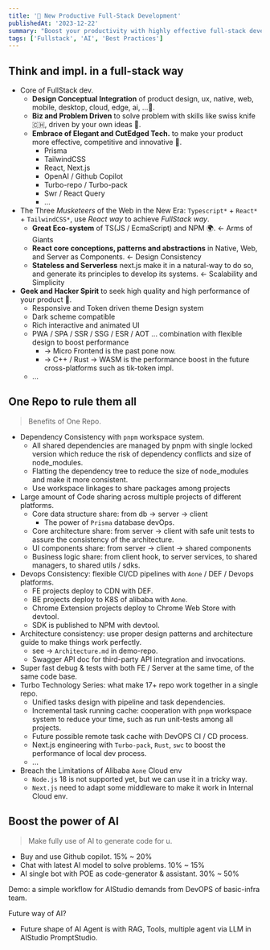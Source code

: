 ```yaml
---
title: '🦄 New Productive Full-Stack Development'
publishedAt: '2023-12-22'
summary: "Boost your productivity with highly effective full-stack development."
tags: ['Fullstack', 'AI', 'Best Practices']
---
```


## Think and impl. in a full-stack way

* Core of FullStack dev.
  * **Design Conceptual Integration** of product design, ux, native, web, mobile, desktop, cloud, edge, ai, ...🚀.
  * **Biz and Problem Driven** to solve problem with skills like swiss knife 🇨🇭, driven by your own ideas 🤔.
  * **Embrace of Elegant and CutEdged Tech.** to make your product more effective, competitive and innovative 🦄.
    * Prisma
    * TailwindCSS
    * React, Next.js
    * OpenAI / Github Copilot
    * Turbo-repo / Turbo-pack
    * Swr / React Query
    * ...
* The Three *Musketeers* of the Web in the New Era: `Typescript*` + `React*` + `TailwindCSS*`, use *React way* to achieve *FullStack way*.
  * **Great Eco-system** of TS(JS / EcmaScript) and NPM 🌍. <- Arms of Giants
  * **React core conceptions, patterns and abstractions** in Native, Web, and Server as Components. <- Design Consistency
  * **Stateless and Serverless** next.js make it in a natural-way to do so, and generate its principles to develop its systems. <- Scalability and Simplicity
* **Geek and Hacker Spirit** to seek high quality and high performance of your product 🌟.
  * Responsive and Token driven theme Design system
  * Dark scheme compatible
  * Rich interactive and animated UI
  * PWA / SPA / SSR / SSG / ESR / AOT ... combination with flexible design to boost performance
    * -> Micro Frontend is the past pone now.
    * -> C++ / Rust -> WASM is the performance boost in the future cross-platforms such as tik-token impl.
  * ...

## One Repo to rule them all

> Benefits of One Repo.

* Dependency Consistency with `pnpm` workspace system.
  * All shared dependencies are managed by pnpm with single locked version which reduce the risk of dependency conflicts and size of node_modules.
  * Flatting the dependency tree to reduce the size of node_modules and make it more consistent.
  * Use workspace linkages to share packages among projects
* Large amount of Code sharing across multiple projects of different platforms.
  * Core data structure share: from db -> server -> client
    * The power of `Prisma` database devOps.
  * Core architecture share: from server -> client with safe unit tests to assure the consistency of the architecture.
  * UI components share: from server -> client -> shared components
  * Business logic share: from client hook, to server services, to shared managers, to shared utils / sdks.
* Devops Consistency: flexible CI/CD pipelines with `Aone` / DEF / Devops platforms.
  * FE projects deploy to CDN with DEF.
  * BE projects deploy to K8S of alibaba with `Aone`.
  * Chrome Extension projects deploy to Chrome Web Store with devtool.
  * SDK is published to NPM with devtool.
* Architecture consistency: use proper design patterns and architecture guide to make things work perfectly.
  * see -> `Architecture.md` in demo-repo.
  * Swagger API doc for third-party API integration and invocations.
* Super fast debug & tests with both FE / Server at the same time, of the same code base.
* Turbo Technology Series: what make 17+ repo work together in a single repo.
  * Unified tasks design with pipeline and task dependencies.
  * Incremental task running cache: cooperation with `pnpm` workspace system to reduce your time, such as run unit-tests among all projects.
  * Future possible remote task cache with DevOPS CI / CD process.
  * Next.js engineering with `Turbo-pack`, `Rust`, `swc` to boost the performance of local dev process.
  * ...
* Breach the Limitations of Alibaba `Aone` Cloud env
  * `Node.js` 18 is not supported yet, but we can use it in a tricky way.
  * `Next.js` need to adapt some middleware to make it work in Internal Cloud env.

## Boost the power of AI

> Make fully use of AI to generate code for u.

* Buy and use Github copilot. 15% ~ 20%
* Chat with latest AI model to solve problems. 10% ~ 15%
* AI single bot with POE as code-generator & assistant. 30% ~ 50%

Demo: a simple workflow for AIStudio demands from DevOPS of basic-infra team.

Future way of AI?

* Future shape of AI Agent is with RAG, Tools, multiple agent via LLM in AIStudio PromptStudio.


